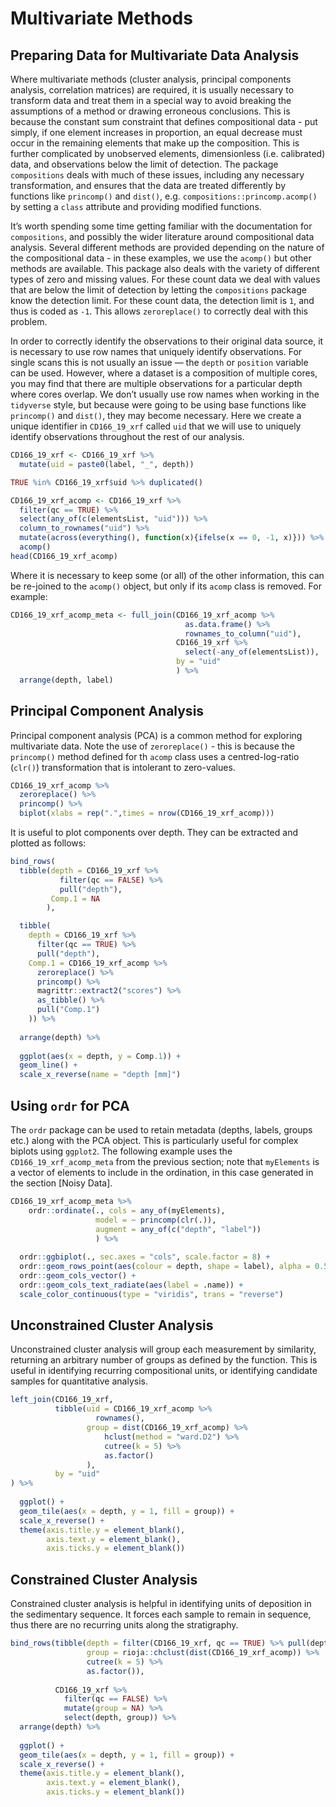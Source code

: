 # Multivariate Methods

## Preparing Data for Multivariate Data Analysis
Where multivariate methods (cluster analysis, principal components analysis, correlation matrices) are required, it is usually necessary to transform data and treat them in a special way to avoid breaking the assumptions of a method or drawing erroneous conclusions. This is because the constant sum constraint that defines compositional data - put simply, if one element increases in proportion, an equal decrease must occur in the remaining elements that make up the composition. This is further complicated by unobserved elements, dimensionless (i.e. calibrated) data, and observations below the limit of detection. The package `compositions` deals with much of these issues, including any necessary transformation, and ensures that the data are treated differently by functions like `princomp()` and `dist()`, e.g. `compositions::princomp.acomp()` by setting a `class` attribute and providing modified functions. 

It's worth spending some time getting familiar with the documentation for `compositions`, and possibly the wider literature around compositional data analysis. Several different methods are provided depending on the nature of the compositional data - in these examples, we use the `acomp()` but other methods are available. This package also deals with the variety of different types of zero and missing values. For these count data we deal with values that are below the limit of detection by letting the `compositions` package know the detection limit. For these count data, the detection limit is `1`, and thus is coded as `-1`. This allows `zeroreplace()` to correctly deal with this problem. 

In order to correctly identify the observations to their original data source, it is necessary to use row names that uniquely identify observations. For single scans this is not usually an issue --- the `depth` or `position` variable can be used. However, where a dataset is a composition of multiple cores, you may find that there are multiple observations for a particular depth where cores overlap. We don't usually use row names when working in the `tidyverse` style, but because were going to be using base functions like `princomp()` and `dist()`, they may become necessary. Here we create a unique identifier in `CD166_19_xrf` called `uid` that we will use to uniquely identify observations throughout the rest of our analysis. 

```r
CD166_19_xrf <- CD166_19_xrf %>%
  mutate(uid = paste0(label, "_", depth))

TRUE %in% CD166_19_xrf$uid %>% duplicated()
```

```r
CD166_19_xrf_acomp <- CD166_19_xrf %>%
  filter(qc == TRUE) %>%
  select(any_of(c(elementsList, "uid"))) %>%
  column_to_rownames("uid") %>%
  mutate(across(everything(), function(x){ifelse(x == 0, -1, x)})) %>%
  acomp()
head(CD166_19_xrf_acomp)
```
Where it is necessary to keep some (or all) of the other information, this can be re-joined to the `acomp()` object, but only if its `acomp` class is removed. For example:

```r
CD166_19_xrf_acomp_meta <- full_join(CD166_19_xrf_acomp %>% 
                                       as.data.frame() %>%
                                       rownames_to_column("uid"),
                                     CD166_19_xrf %>%
                                       select(-any_of(elementsList)),
                                     by = "uid"
                                     ) %>%
  arrange(depth, label) 
```

## Principal Component Analysis

Principal component analysis (PCA) is a common method for exploring multivariate data. Note the use of `zeroreplace()` - this is because the `princomp()` method defined for th `acomp` class uses a centred-log-ratio (`clr()`) transformation that is intolerant to zero-values. 

```r
CD166_19_xrf_acomp %>%
  zeroreplace() %>%
  princomp() %>%
  biplot(xlabs = rep(".",times = nrow(CD166_19_xrf_acomp)))
```

It is useful to plot components over depth. They can be extracted and plotted as follows:

```r
bind_rows(
  tibble(depth = CD166_19_xrf %>%
           filter(qc == FALSE) %>%
           pull("depth"),
         Comp.1 = NA
        ),

  tibble(
    depth = CD166_19_xrf %>%
      filter(qc == TRUE) %>%
      pull("depth"),
    Comp.1 = CD166_19_xrf_acomp %>%
      zeroreplace() %>%
      princomp() %>%
      magrittr::extract2("scores") %>%
      as_tibble() %>%
      pull("Comp.1")
    )) %>%
  
  arrange(depth) %>%
  
  ggplot(aes(x = depth, y = Comp.1)) +
  geom_line() + 
  scale_x_reverse(name = "depth [mm]")
```

## Using `ordr` for PCA

The `ordr` package can be used to retain metadata (depths, labels, groups etc.) along with the PCA object. This is particularly useful for complex biplots using `ggplot2`. The following example uses the `CD166_19_xrf_acomp_meta` from the previous section; note that `myElements` is a vector of elements to include in the ordination, in this case generated in the section [Noisy Data]. 

```r
CD166_19_xrf_acomp_meta %>%
    ordr::ordinate(., cols = any_of(myElements),
                   model = ~ princomp(clr(.)),
                   augment = any_of(c("depth", "label"))
                   ) %>%
  
  ordr::ggbiplot(., sec.axes = "cols", scale.factor = 8) +
  ordr::geom_rows_point(aes(colour = depth, shape = label), alpha = 0.5) +
  ordr::geom_cols_vector() +
  ordr::geom_cols_text_radiate(aes(label = .name)) +
  scale_color_continuous(type = "viridis", trans = "reverse")
```

## Unconstrained Cluster Analysis
Unconstrained cluster analysis will group each measurement by similarity, returning an arbitrary number of groups as defined by the function. This is useful in identifying recurring compositional units, or identifying candidate samples for quantitative analysis. 

```r
left_join(CD166_19_xrf, 
          tibble(uid = CD166_19_xrf_acomp %>%
                   rownames(),
                 group = dist(CD166_19_xrf_acomp) %>%
                     hclust(method = "ward.D2") %>%
                     cutree(k = 5) %>%
                     as.factor()
                 ),
          by = "uid"
) %>%
  
  ggplot() + 
  geom_tile(aes(x = depth, y = 1, fill = group)) +
  scale_x_reverse() +
  theme(axis.title.y = element_blank(),
        axis.text.y = element_blank(),
        axis.ticks.y = element_blank())
```

## Constrained Cluster Analysis

Constrained cluster analysis is helpful in identifying units of deposition in the sedimentary sequence. It forces each sample to remain in sequence, thus there are no recurring units along the stratigraphy. 

```r
bind_rows(tibble(depth = filter(CD166_19_xrf, qc == TRUE) %>% pull(depth),
                 group = rioja::chclust(dist(CD166_19_xrf_acomp)) %>%
                 cutree(k = 5) %>%
                 as.factor()), 
          
          CD166_19_xrf %>%
            filter(qc == FALSE) %>%
            mutate(group = NA) %>%
            select(depth, group)) %>%
  arrange(depth) %>%
  
  ggplot() + 
  geom_tile(aes(x = depth, y = 1, fill = group)) +
  scale_x_reverse() +
  theme(axis.title.y = element_blank(),
        axis.text.y = element_blank(),
        axis.ticks.y = element_blank())
```
